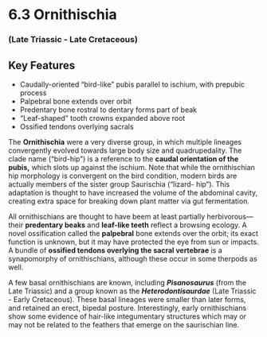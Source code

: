 # 6.3 Ornithischia


### (Late Triassic - Late Cretaceous)


## Key Features



*   Caudally-oriented “bird-like” pubis parallel to ischium, with prepubic process
*   Palpebral bone extends over orbit
*   Predentary bone rostral to dentary forms part of beak
*   “Leaf-shaped” tooth crowns expanded above root
*   Ossified tendons overlying sacrals

The **Ornithischia** were a very diverse group, in which multiple lineages convergently evolved towards large body size and quadrupedality. The clade name (“bird-hip”) is a reference to the **caudal orientation of the pubis,** which slots up against the ischium. Note that while the ornithischian hip morphology is convergent on the bird condition, modern birds are actually members of the sister group Saurischia (“lizard- hip”). This adaptation is thought to have increased the volume of the abdominal cavity, creating extra space for breaking down plant matter via gut fermentation.

All ornithischians are thought to have beem at least partially herbivorous—their **predentary beaks** and **leaf-like teeth** reflect a browsing ecology. A novel ossification called the **palpebral** bone extends over the orbit; its exact function is unknown, but it may have protected the eye from sun or impacts. A bundle of **ossified tendons overlying the sacral vertebrae** is a synapomorphy of ornithischians, although these occur in some therpods as well.

A few basal ornithischians are known, including **_Pisanosaurus_** (from the Late Triassic) and a group known as the **_Heterodontisaurdae_** (Late Triassic - Early Cretaceous). These basal lineages were smaller than later forms, and retained an erect, bipedal posture. Interestingly, early ornithischians show some evidence of hair-like integumentary structures which may or may not be related to the feathers that emerge on the saurischian line.
